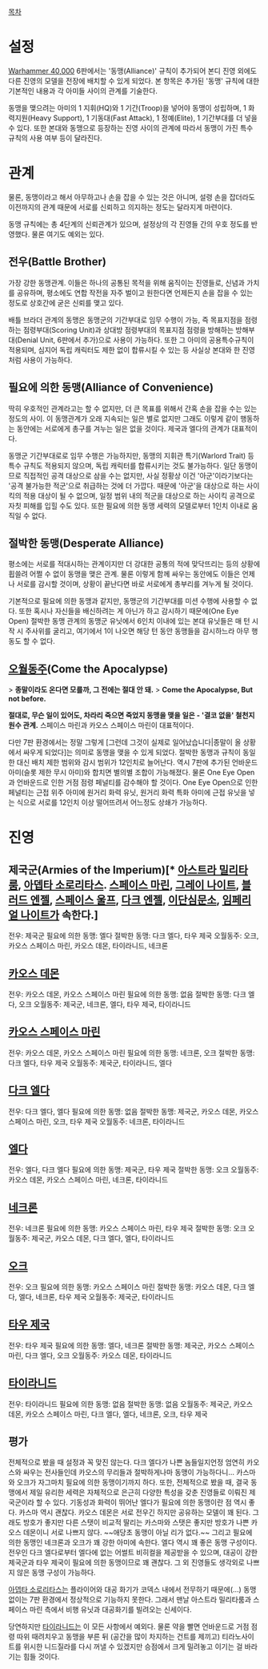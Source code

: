 [[목차]]

= 설정 =
{{{+1 현재 이곳에 기술된 내용은 7판을 기준으로 수정되었습니다.}}} 

[[Warhammer 40,000]] 6판에서는 '동맹(Alliance)' 규칙이 추가되어 본디 진영 외에도 다른 진영의 모델을 전장에 배치할 수 있게 되었다. 본 항목은 추가된 '동맹' 규칙에 대한 기본적인 내용과 각 아미들 사이의 관계를 기술한다.

동맹을 맺으려는 아미의 1 지휘(HQ)와 1 기간(Troop)을 넣어야 동맹이 성립하며, 1 화력지원(Heavy Support), 1 기동대(Fast Attack), 1 정예(Elite), 1 기간부대를 더 넣을 수 있다. 또한 본대와 동맹으로 등장하는 진영 사이의 관계에 따라서 동맹이 가진 특수 규칙의 사용 여부 등이 달라진다.

= 관계 =
물론, 동맹이라고 해서 아무하고나 손을 잡을 수 있는 것은 아니며, 설령 손을 잡더라도 이전까지의 관계 때문에 서로를 신뢰하고 의지하는 정도는 달라지게 마련이다.

동맹 규칙에는 총 4단계의 신뢰관계가 있으며, 설정상의 각 진영들 간의 우호 정도를 반영했다. 물론 여기도 예외는 있다.

== 전우(Battle Brother) ==
가장 강한 동맹관계. 이들은 하나의 공통된 목적을 위해 움직이는 진영들로, 신념과 가치를 공유하며, 평소에도 연합 작전을 자주 벌이고 원한다면 언제든지 손을 잡을 수 있는 정도로 상호간에 굳은 신뢰를 맺고 있다.

배틀 브라더 관계의 동맹은 동맹군의 기간부대로 임무 수행이 가능, 즉 목표지점을 점령하는 점령부대(Scoring Unit)과 상대방 점령부대의 목표지점 점령을 방해하는 방해부대(Denial Unit, 6판에서 추가)으로 사용이 가능하다. 또한 그 아미의 공용특수규칙이 적용되며, 심지어 독립 캐릭터도 제한 없이 합류시킬 수 있는 등 사실상 본대와 한 진영처럼 사용이 가능하다. 

== 필요에 의한 동맹(Alliance of Convenience) ==
딱히 우호적인 관계라고는 할 수 없지만, 더 큰 목표를 위해서 간혹 손을 잡을 수는 있는 정도의 사이. 이 동맹관계가 오래 지속되는 일은 별로 없지만 그래도 이렇게 같이 행동하는 동안에는 서로에게 총구를 겨누는 일은 없을 것이다. 제국과 엘다의 관계가 대표적이다.

동맹군 기간부대로로 임무 수행은 가능하지만, 동맹의 지휘관 특기(Warlord Trait) 등 특수 규칙도 적용되지 않으며, 독립 캐릭터를 합류시키는 것도 불가능하다. 일단 동맹이므로 직접적인 공격 대상으로 삼을 수는 없지만, 사실 정황상 이건 '아군'이라기보다는 '공격 불가능한 적군'으로 취급하는 것에 더 가깝다. 때문에 '아군'을 대상으로 하는 사이킥의 적용 대상이 될 수 없으며, 일정 범위 내의 적군을 대상으로 하는 사이킥 공격으로 자칫 피해를 입힐 수도 있다. 또한 필요에 의한 동맹 세력의 모델로부터 1인치 이내로 움직일 수 없다.

== 절박한 동맹(Desperate Alliance) ==
평소에는 서로를 적대시하는 관계이지만 더 강대한 공통의 적에 맞닥뜨리는 등의 상황에 휩쓸려 어쩔 수 없이 동맹을 맺은 관계. 물론 이렇게 함께 싸우는 동안에도 이들은 언제나 서로를 감시할 것이며, 상황이 끝난다면 바로 서로에게 총부리를 겨누게 될 것이다. 

기본적으로 필요에 의한 동맹과 같지만, 동맹군의 기간부대를 미션 수행에 사용할 수 없다. 또한 혹시나 자신들을 배신하려는 게 아닌가 하고 감시하기 때문에(One Eye Open) 절박한 동맹 관계의 동맹군 유닛에서 6인치 이내에 있는 본대 유닛들은 매 턴 시작 시 주사위를 굴리고, 여기에서 1이 나오면 해당 턴 동안 동맹들을 감시하느라 아무 행동도 할 수 없다.

== [[오월동주]](Come the Apocalypse) ==

> '''종말이라도 온다면 모를까, 그 전에는 절대 안 돼.'''
> '''Come the Apocalypse, But not before.'''

'''절대로, 무슨 일이 있어도, 차라리 죽으면 죽었지 동맹을 맺을 일은 - '결코 없을' 철천지원수 관계.'''
스페이스 마린과 카오스 스페이스 마린이 대표적이다.

다만 7판 환경에서는 정말 그렇게 [그런데 그것이 실제로 일어났습니다|종말이 올 상황에서 싸우게 되었다]는 의미로 동맹을 맺을 수 있게 되었다. 
절박한 동맹과 규칙이 동일한 대신 배치 제한 범위와 감시 범위가 12인치로 늘어난다. 역시 7판에 추가된 언바운드 아미(슬롯 제한 무시 아미)와 합치면 별의별 조합이 가능해졌다. 물론 One Eye Open과 언바운드로 인한 거점 점령 페널티를 감수해야 할 것이다. One Eye Open으로 인한 페널티는 근접 위주 아미에 원거리 화력 유닛, 원거리 화력 특화 아미에 근접 유닛을 넣는 식으로 서로를 12인치 이상 떨어뜨려서 어느정도 상쇄가 가능하다.

= 진영 =
== 제국군(Armies of the Imperium)[* [[아스트라 밀리타룸]], [[아뎁타 소로리타스]]. [[스페이스 마린]], [[그레이 나이트]], [[블러드 엔젤]], [[스페이스 울프]], [[다크 엔젤(Warhammer 40,000)|다크 엔젤]], [[이단심문소]], [[임페리얼 나이트(Warhammer 40,000)|임페리얼 나이트]]가 속한다.] ==
전우: 제국군
필요에 의한 동맹: 엘다
절박한 동맹: 다크 엘다, 타우 제국
오월동주: 오크, 카오스 스페이스 마린, 카오스 데몬, 타이라니드, 네크론

== [[카오스 데몬]] ==
전우: 카오스 데몬, 카오스 스페이스 마린
필요에 의한 동맹: 없음
절박한 동맹: 다크 엘다, 오크 
오월동주: 제국군, 네크론, 엘다, 타우 제국, 타이라니드

== [[카오스 스페이스 마린]] ==
전우: 카오스 데몬, 카오스 스페이스 마린
필요에 의한 동맹: 네크론, 오크
절박한 동맹: 다크 엘다, 타우 제국
오월동주: 제국군, 타이라니드, 엘다

== [[다크 엘다]] ==
전우: 다크 엘다, 엘다
필요에 의한 동맹: 없음
절박한 동맹: 제국군, 카오스 데몬, 카오스 스페이스 마린, 오크, 타우 제국
오월동주: 네크론, 타이라니드

== [[엘다]] ==
전우: 엘다, 다크 엘다
필요에 의한 동맹: 제국군, 타우 제국
절박한 동맹: 오크
오월동주: 카오스 데몬, 카오스 스페이스 마린, 네크론, 타이라니드

== [[네크론(Warhammer 40,000)|네크론]] ==
전우: 네크론
필요에 의한 동맹: 카오스 스페이스 마린, 타우 제국
절박한 동맹: 오크
오월동주: 제국군, 카오스 데몬, 다크 엘다, 엘다, 타이라니드

== [[오크(Warhammer 40,000)|오크]] ==
전우: 오크
필요에 의한 동맹: 카오스 스페이스 마린
절박한 동맹: 카오스 데몬, 다크 엘다, 엘다, 네크론, 타우 제국
오월동주: 제국군, 타이라니드

== [[타우 제국]] ==
전우: 타우 제국
필요에 의한 동맹: 엘다, 네크론
절박한 동맹: 제국군, 카오스 스페이스 마린, 다크 엘다, 오크
오월동주: 카오스 데몬, 타이라니드

== [[타이라니드]] ==
전우: 타이라니드
필요에 의한 동맹: 없음
절박한 동맹: 없음
오월동주: 제국군, 카오스 데몬, 카오스 스페이스 마린, 다크 엘다, 엘다, 네크론, 오크, 타우 제국

== 평가 ==
전체적으로 봤을 때 설정과 꼭 맞진 않는다. 다크 엘다가 나쁜 놈들일지언정 엄연히 카오스와 싸우는 전사들인데 카오스의 무리들과 절박하게나마 동맹이 가능하다니... 카스마와 오크가 자그마치 필요에 의한 동맹이기까지 하다. 또한, 전체적으로 봤을 때, 결국 동맹에서 제일 유리한 세력은 자체적으로 은근히 다양한 특성을 갖춘 진영들로 이뤄진 제국군이라 할 수 있다. 기동성과 화력이 뛰어난 엘다가 필요에 의한 동맹이란 점 역시 좋다. 카스마 역시 괜찮다. 카오스 데몬은 서로 전우긴 하지만 공유하는 모델이 꽤 된다. 그래도 방호가 좋지만 다른 스탯이 비교적 딸리는 카스마와 스탯은 좋지만 방호가 나쁜 카오스 데몬이니 서로 나쁘지 않다. ~~애당초 동맹이 아닐 리가 없다.~~ 그리고 필요에 의한 동맹인 네크론과 오크가 꽤 강한 아미에 속한다. 엘다 역시 꽤 좋은 동맹 구성이다. 전우인 다크 엘다로부터 엘다에 없는 어썰트 비히컬을 제공받을 수 있으며, 대공이 강한 제국군과 타우 제국이 필요에 의한 동맹이므로 꽤 괜찮다. 그 외 진영들도 생각외로 나쁘지 않은 동맹 구성이 가능하다. 

[[아뎁타 소로리타스]]는 플라이어와 대공 화기가 코덱스 내에서 전무하기 때문에(...) 동맹 없이는 7판 환경에서 정상적으로 기능하지 못한다. 그래서 맨날 아스트라 밀리타룸과 스페이스 마린 측에서 비행 유닛과 대공화기를 빌려오는 신세이다.

당연하지만 [[타이라니드]]는 이 모든 사항에서 예외다. 물론 약을 빨면 언바운드로 거점 점령 따위 때려치우고 동맹을 부른 뒤 (공간을 많이 차지하는 건트를 제끼고) 티라노사이트를 위시한 니드질라를 다시 꺼낼 수 있겠지만 승점에서 크게 밀려놓고 이기는 걸 바라기는 힘들 것이다.
